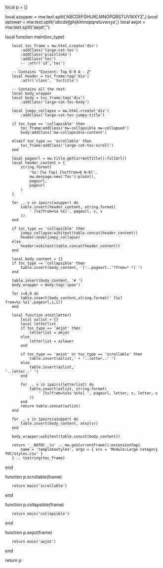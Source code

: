 local p = {}

local azupper = mw.text.split('ABCDEFGHIJKLMNOPQRSTUVWXYZ','')
local azlower = mw.text.split('abcdefghijklmnopqrstuvwxyz','')
local aejot = mw.text.split('aejot','')

local function main(toc_type)
	local toc_frame = mw.html.create('div')
		:addClass('large-cat-toc')
		:addClass('plainlinks')
		:addClass('toc')
		-- :attr('id','toc')
		
	-- Contains "Content: Top 0-9 A - Z"
	local header = toc_frame:tag('div')
		:attr('class', 'toctitle')
	
	-- Contains all the rest
	local body_wrapper
	local body = toc_frame:tag('div')
		:addClass('large-cat-toc-body')
		
	local jumpy_collapse = mw.html.create('div')
		:addClass('large-cat-toc-jumpy-title')
	
	if toc_type == 'collapsible' then
		toc_frame:addClass('mw-collapsible mw-collapsed')
		body:addClass('mw-collapsible-content')
		
	elseif toc_type == 'scrollable' then
		toc_frame:addClass('large-cat-toc-scroll')
	end
	
	local pageurl = mw.title.getCurrentTitle():fullUrl()
	local header_content = {
		string.format(
			'<span class="large-cat-toc-title">%s：</span>[%s Top] [%s?from=0 0–9]',
			mw.message.new('Toc'):plain(),
			pageurl,
			pageurl
		)
	}
	
	for _, v in ipairs(azupper) do
		table.insert(header_content, string.format(
			' [%s?from=%s %s]', pageurl, v, v
		))
	end
	
	if toc_type == 'collapsible' then
		jumpy_collapse:wikitext(table.concat(header_content))
		header:node(jumpy_collapse)
	else
		header:wikitext(table.concat(header_content))
	end
	
	local body_content = {}
	if toc_type ~= 'collapsible' then
		table.insert(body_content, '<span class="large-cat-toc-anum">['..pageurl..'?from=* *]</span> ')
	end
	
	table.insert(body_content, '<span class="large-cat-toc-anum">#</span> ')
	body_wrapper = body:tag('span')
	
	for i=0,9 do
		table.insert(body_content,string.format(' [%s?from=%s %s]',pageurl,i,i))
	end
	
	local function atoz(letter)
		local azlist = {}
		local letterlist
		if toc_type == 'aejot' then
			letterlist = aejot
		else
			letterlist = azlower
		end
				
		if toc_type == 'aejot' or toc_type == 'scrollable' then
			table.insert(azlist,' • <span class="large-cat-toc-anum">'..letter..'</span> ')
		else
			table.insert(azlist,'<br /><span class="large-cat-toc-anum">'..letter..'</span> ')
		end
			
		for _, v in ipairs(letterlist) do
			table.insert(azlist, string.format(
				' [%s?from=%s%s %s%s] ', pageurl, letter, v, letter, v
			))
		end
		return table.concat(azlist)
	end
	
	for _, v in ipairs(azupper) do
		table.insert(body_content, atoz(v))
	end
	
	body_wrapper:wikitext(table.concat(body_content))
	
	return '__NOTOC__\n' .. mw.getCurrentFrame():extensionTag{
		name = 'templatestyles', args = { src = 'Module:Large category TOC/styles.css' }
	} .. tostring(toc_frame)
end

function p.scrollable(frame)
	return main('scrollable')
end

function p.collapsible(frame)
	return main('collapsible')
end

function p.aejot(frame)
	return main('aejot')
end

return p